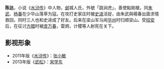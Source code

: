 {{Otheruses|subject=《水滸傳》人物|other=其他同名人物|陳達}}
{{unreferenced|time=2019-06-14T14:21:54+00:00}}
{{水浒人物 |
  人物姓名 = 陈达 |
  座次 = 72，地周星 |
  星名 = 地周星 |
  绰号 = 跳涧虎 |
  身份 = 少华山山贼 |
  使用兵器 = 出白点钢枪 |
  梁山职司 = 马军小彪将兼远探出哨头领 |
  出场回目 = 002 |
}}

'''陈达'''，小说《[[水浒传|水浒传]]》中人物，[[邺|邺]]城人氏，外號「跳涧虎」，善使點剛槍，同[[朱武|朱武]]、[[楊春_(水滸)|杨春]]在少华山落草为寇。在攻打史家庄时被[[史进|史进]]活捉，由朱武與楊春出面求情救回，同时三人也和史进成了好友。后来在梁山军马闹[[华州|华州]]时归顺梁山。受[[招安|招安]]后，在征讨[[方腊|方腊]]时被[[庞万春|庞万春]]，雷炯，计稷等人射死在关下。

== 影视形象 ==
*2011年版《[[水浒传_(2011年电视剧)|水浒传]]》：[[张小敏|张小敏]]
*2013年版《[[武松_(2013年电视剧)|武松]]》：[[宋学东|宋学东]]

{{梁山泊馬軍小彪將兼遠探出哨頭領}}
{{108将}}